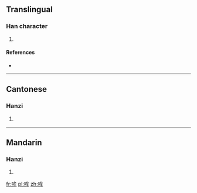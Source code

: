 ==Translingual==

===Han character===
{{Han char|rn=30|rad=口|as=06|sn=9|four=6305<sub>0</sub>|canj=口戈竹手 (RIHQ)}}

# {{defn|Han|sort=口06}}

====References====
* {{Han ref|kx=0189.271|hdz=10624.080|uh=54DE|ud=21726|bh=CE4E|bd=52814}}

----

==Cantonese==

===Hanzi===
{{yue-hanzi|jyut=|y=mau1}}

# {{defn|lang=yue|sort=口06}}

----

==Mandarin==

===Hanzi===
{{cmn-hanzi|pin=[[mōu]] ([[mou1]])|wg=mou<sup>1</sup>}}

# {{defn|lang=cmn|sort=口06}}

[[fr:哞]]
[[pl:哞]]
[[zh:哞]]